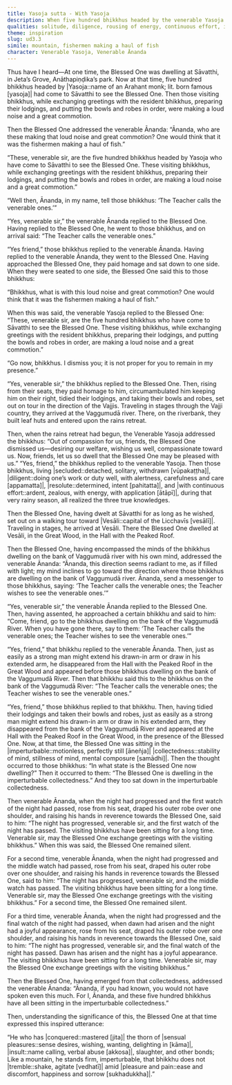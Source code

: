 ```yaml
---
title: Yasoja sutta - With Yasoja
description: When five hundred bhikkhus headed by the venerable Yasoja come to see the Buddha, they make a great commotion while preparing their lodgings. The Buddha dismisses them, and out of compassion they so dwell that the Buddha may be pleased with them. Living secluded, diligent, resolute, and with continuous effort, they all realize the three true knowledges during that very rainy season.
qualities: solitude, diligence, rousing of energy, continuous effort, imperturbable, collectedness, direct knowledge
theme: inspiration
slug: ud3.3
simile: mountain, fishermen making a haul of fish
character: Venerable Yasoja, Venerable Ānanda
---
```


Thus have I heard—At one time, the Blessed One was dwelling at Sāvatthi, in Jeta’s Grove, Anāthapiṇḍika’s park. Now at that time, five hundred bhikkhus headed by |Yasoja::name of an Arahant monk; lit. born famous [yasoja]| had come to Sāvatthi to see the Blessed One. Then those visiting bhikkhus, while exchanging greetings with the resident bhikkhus, preparing their lodgings, and putting the bowls and robes in order, were making a loud noise and a great commotion.

Then the Blessed One addressed the venerable Ānanda: “Ānanda, who are these making that loud noise and great commotion? One would think that it was the fishermen making a haul of fish.”

“These, venerable sir, are the five hundred bhikkhus headed by Yasoja who have come to Sāvatthi to see the Blessed One. These visiting bhikkhus, while exchanging greetings with the resident bhikkhus, preparing their lodgings, and putting the bowls and robes in order, are making a loud noise and a great commotion.”

“Well then, Ānanda, in my name, tell those bhikkhus: ‘The Teacher calls the venerable ones.’”

“Yes, venerable sir,” the venerable Ānanda replied to the Blessed One. Having replied to the Blessed One, he went to those bhikkhus, and on arrival said: “The Teacher calls the venerable ones.”

“Yes friend,” those bhikkhus replied to the venerable Ānanda. Having replied to the venerable Ānanda, they went to the Blessed One. Having approached the Blessed One, they paid homage and sat down to one side. When they were seated to one side, the Blessed One said this to those bhikkhus:

“Bhikkhus, what is with this loud noise and great commotion? One would think that it was the fishermen making a haul of fish.”

When this was said, the venerable Yasoja replied to the Blessed One: “These, venerable sir, are the five hundred bhikkhus who have come to Sāvatthi to see the Blessed One. These visiting bhikkhus, while exchanging greetings with the resident bhikkhus, preparing their lodgings, and putting the bowls and robes in order, are making a loud noise and a great commotion.”

“Go now, bhikkhus. I dismiss you; it is not proper for you to remain in my presence.”

“Yes, venerable sir,” the bhikkhus replied to the Blessed One. Then, rising from their seats, they paid homage to him, circumambulated him keeping him on their right, tidied their lodgings, and taking their bowls and robes, set out on tour in the direction of the Vajjis. Traveling in stages through the Vajji country, they arrived at the Vaggumudā river. There, on the riverbank, they built leaf huts and entered upon the rains retreat.

Then, when the rains retreat had begun, the Venerable Yasoja addressed the bhikkhus: “Out of compassion for us, friends, the Blessed One dismissed us—desiring our welfare, wishing us well, compassionate toward us. Now, friends, let us so dwell that the Blessed One may be pleased with us.” “Yes, friend,” the bhikkhus replied to the venerable Yasoja. Then those bhikkhus, living |secluded::detached, solitary, withdrawn [vūpakaṭṭha]|, |diligent::doing one’s work or duty well, with alertness, carefulness and care [appamatta]|, |resolute::determined, intent [pahitatta]|, and |with continuous effort::ardent, zealous, with energy, with application [ātāpī]|, during that very rainy season, all realized the three true knowledges.

Then the Blessed One, having dwelt at Sāvatthi for as long as he wished, set out on a walking tour toward |Vesāli::capital of the Licchavīs [vesālī]|. Traveling in stages, he arrived at Vesāli. There the Blessed One dwelled at Vesāli, in the Great Wood, in the Hall with the Peaked Roof.

Then the Blessed One, having encompassed the minds of the bhikkhus dwelling on the bank of Vaggumudā river with his own mind, addressed the venerable Ānanda: “Ānanda, this direction seems radiant to me, as if filled with light; my mind inclines to go toward the direction where those bhikkhus are dwelling on the bank of Vaggumudā river. Ānanda, send a messenger to those bhikkhus, saying: ‘The Teacher calls the venerable ones; the Teacher wishes to see the venerable ones.’”

“Yes, venerable sir,” the venerable Ānanda replied to the Blessed One. Then, having assented, he approached a certain bhikkhu and said to him: “Come, friend, go to the bhikkhus dwelling on the bank of the Vaggumudā River. When you have gone there, say to them: ‘The Teacher calls the venerable ones; the Teacher wishes to see the venerable ones.’”

“Yes, friend,” that bhikkhu replied to the venerable Ānanda. Then, just as easily as a strong man might extend his drawn-in arm or draw in his extended arm, he disappeared from the Hall with the Peaked Roof in the Great Wood and appeared before those bhikkhus dwelling on the bank of the Vaggumudā River. Then that bhikkhu said this to the bhikkhus on the bank of the Vaggumudā River: “The Teacher calls the venerable ones; the Teacher wishes to see the venerable ones.”

“Yes, friend,” those bhikkhus replied to that bhikkhu. Then, having tidied their lodgings and taken their bowls and robes, just as easily as a strong man might extend his drawn-in arm or draw in his extended arm, they disappeared from the bank of the Vaggumudā River and appeared at the Hall with the Peaked Roof in the Great Wood, in the presence of the Blessed One. Now, at that time, the Blessed One was sitting in the |imperturbable::motionless, perfectly still [āneñja]| |collectedness::stability of mind, stillness of mind, mental composure [samādhi]|. Then the thought occurred to those bhikkhus: “In what state is the Blessed One now dwelling?” Then it occurred to them: “The Blessed One is dwelling in the imperturbable collectedness.” And they too sat down in the imperturbable collectedness.

Then venerable Ānanda, when the night had progressed and the first watch of the night had passed, rose from his seat, draped his outer robe over one shoulder, and raising his hands in reverence towards the Blessed One, said to him: “The night has progressed, venerable sir, and the first watch of the night has passed. The visiting bhikkhus have been sitting for a long time. Venerable sir, may the Blessed One exchange greetings with the visiting bhikkhus.” When this was said, the Blessed One remained silent.

For a second time, venerable Ānanda, when the night had progressed and the middle watch had passed, rose from his seat, draped his outer robe over one shoulder, and raising his hands in reverence towards the Blessed One, said to him: “The night has progressed, venerable sir, and the middle watch has passed. The visiting bhikkhus have been sitting for a long time. Venerable sir, may the Blessed One exchange greetings with the visiting bhikkhus.” For a second time, the Blessed One remained silent.

For a third time, venerable Ānanda, when the night had progressed and the final watch of the night had passed, when dawn had arisen and the night had a joyful appearance, rose from his seat, draped his outer robe over one shoulder, and raising his hands in reverence towards the Blessed One, said to him: “The night has progressed, venerable sir, and the final watch of the night has passed. Dawn has arisen and the night has a joyful appearance. The visiting bhikkhus have been sitting for a long time. Venerable sir, may the Blessed One exchange greetings with the visiting bhikkhus.”

Then the Blessed One, having emerged from that collectedness, addressed the venerable Ānanda: “Ānanda, if you had known, you would not have spoken even this much. For I, Ānanda, and these five hundred bhikkhus have all been sitting in the imperturbable collectedness.”

Then, understanding the significance of this, the Blessed One at that time expressed this inspired utterance:

“He who has |conquered::mastered [jita]| the thorn of |sensual pleasures::sense desires, wishing, wanting, delighting in [kāma]|,
|insult::name calling, verbal abuse [akkosa]|, slaughter, and other bonds;
Like a mountain, he stands firm, imperturbable,
that bhikkhu does not |tremble::shake, agitate [vedhatī]| amid |pleasure and pain::ease and discomfort, happiness and sorrow [sukhadukkha]|.”